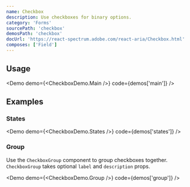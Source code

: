 ```yaml
---
name: Checkbox
description: Use checkboxes for binary options.
category: 'Forms'
sourcePath: 'checkbox'
demosPath: 'checkbox'
docUrl: 'https://react-spectrum.adobe.com/react-aria/Checkbox.html'
composes: ['Field']
---
```


## Usage

<Demo demo={<CheckboxDemo.Main />} code={demos['main']} />

## Examples

### States

<Demo demo={<CheckboxDemo.States />} code={demos['states']} />

### Group

Use the `CheckboxGroup` component to group checkboxes together. `CheckboxGroup` takes optional `label` and `description` props.

<Demo demo={<CheckboxDemo.Group />} code={demos['group']} />
